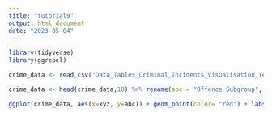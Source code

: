 ```yaml
---
title: "tutorial9"
output: html_document
date: "2023-05-04"
---
```


```r
library(tidyverse)
library(ggrepel)
```

```r

crime_data <- read_csv("Data_Tables_Criminal_Incidents_Visualisation_Year_Ending_December_2019.csv")

crime_data <- head(crime_data,10) %>% rename(abc = "Offence Subgroup", xyz = "Incidents Recorded")

ggplot(crime_data, aes(x=xyz, y=abc)) + geom_point(color= "red") + labs(x = "Incidents Recorded", y = "Offence Subgroup", title = "Crime data") + theme(legend.position = 'none')
  
```

